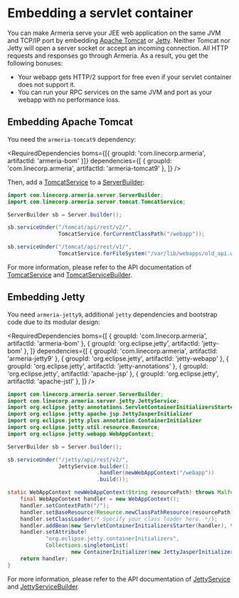 # Embedding a servlet container

You can make Armeria serve your JEE web application on the same JVM and TCP/IP port by embedding
[Apache Tomcat](https://tomcat.apache.org/) or [Jetty](https://www.eclipse.org/jetty/).
Neither Tomcat nor Jetty will open a server socket or accept an incoming connection.
All HTTP requests and responses go through Armeria. As a result, you get the following bonuses:
- Your webapp gets HTTP/2 support for free even if your servlet container does not support it.
- You can run your RPC services on the same JVM and port as your webapp with no performance loss.

## Embedding Apache Tomcat

You need the `armeria-tomcat9` dependency:

<RequiredDependencies
  boms={[{ groupId: 'com.linecorp.armeria', artifactId: 'armeria-bom' }]}
  dependencies={[
    { groupId: 'com.linecorp.armeria', artifactId: 'armeria-tomcat9' },
  ]}
/>

Then, add a [TomcatService](type) to a [ServerBuilder](type):

```java
import com.linecorp.armeria.server.ServerBuilder;
import com.linecorp.armeria.server.tomcat.TomcatService;

ServerBuilder sb = Server.builder();

sb.serviceUnder("/tomcat/api/rest/v2/",
                TomcatService.forCurrentClassPath("/webapp"));

sb.serviceUnder("/tomcat/api/rest/v1/",
                TomcatService.forFileSystem("/var/lib/webapps/old_api.war"));
```

For more information, please refer to the API documentation of [TomcatService](type) and
[TomcatServiceBuilder](type).

## Embedding Jetty

You need `armeria-jetty9`, additional `jetty` dependencies and bootstrap code due to its modular design:

<RequiredDependencies
  boms={[
    { groupId: 'com.linecorp.armeria', artifactId: 'armeria-bom' },
    { groupId: 'org.eclipse.jetty', artifactId: 'jetty-bom' },
  ]}
  dependencies={[
    { groupId: 'com.linecorp.armeria', artifactId: 'armeria-jetty9' },
    { groupId: 'org.eclipse.jetty', artifactId: 'jetty-webapp' },
    { groupId: 'org.eclipse.jetty', artifactId: 'jetty-annotations' },
    { groupId: 'org.eclipse.jetty', artifactId: 'apache-jsp' },
    { groupId: 'org.eclipse.jetty', artifactId: 'apache-jstl' },
  ]}
/>

```java
import com.linecorp.armeria.server.ServerBuilder;
import com.linecorp.armeria.server.jetty.JettyService;
import org.eclipse.jetty.annotations.ServletContainerInitializersStarter;
import org.eclipse.jetty.apache.jsp.JettyJasperInitializer
import org.eclipse.jetty.plus.annotation.ContainerInitializer
import org.eclipse.jetty.util.resource.Resource;
import org.eclipse.jetty.webapp.WebAppContext;

ServerBuilder sb = Server.builder();

sb.serviceUnder("/jetty/api/rest/v2/",
                JettyService.builder()
                            .handler(newWebAppContext("/webapp"))
                            .build());

static WebAppContext newWebAppContext(String resourcePath) throws MalformedURLException {
    final WebAppContext handler = new WebAppContext();
    handler.setContextPath("/");
    handler.setBaseResource(Resource.newClassPathResource(resourcePath));
    handler.setClassLoader(/* Specify your class loader here. */);
    handler.addBean(new ServletContainerInitializersStarter(handler), true);
    handler.setAttribute(
            "org.eclipse.jetty.containerInitializers",
            Collections.singletonList(
                    new ContainerInitializer(new JettyJasperInitializer(), null)));
    return handler;
}
```

For more information, please refer to the API documentation of [JettyService](type) and
[JettyServiceBuilder](type).
